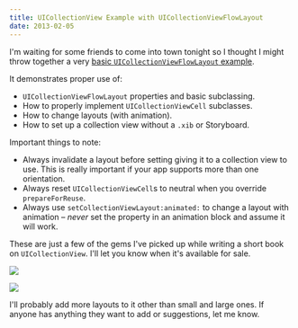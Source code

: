 ```yaml
---
title: UICollectionView Example with UICollectionViewFlowLayout
date: 2013-02-05
---
```


I'm waiting for some friends to come into town tonight so I thought I might throw together a very [basic `UICollectionViewFlowLayout` example](https://github.com/AshFurrow/UICollectionViewFlowLayoutExample).

It demonstrates proper use of:

- `UICollectionViewFlowLayout` properties and basic subclassing.
- How to properly implement `UICollectionViewCell` subclasses.
- How to change layouts (with animation).
- How to set up a collection view without a `.xib` or Storyboard.

Important things to note:

- Always invalidate a layout before setting giving it to a collection view to use. This is really important if your app supports more than one orientation.
- Always reset `UICollectionViewCell`s to neutral when you override `prepareForReuse`.
- Always use `setCollectionViewLayout:animated:` to change a layout with animation – _never_ set the property in an animation block and assume it will work.

These are just a few of the gems I've picked up while writing a short book on `UICollectionView`. I'll let you know when it's available for sale.

![](B62F5B2D6C2F49469A7C0EC8F5FE3C6A.png)

![](AB89F722D59045A080987447EFE6BFE6.png)

I'll probably add more layouts to it other than small and large ones. If anyone has anything they want to add or suggestions, let me know.
